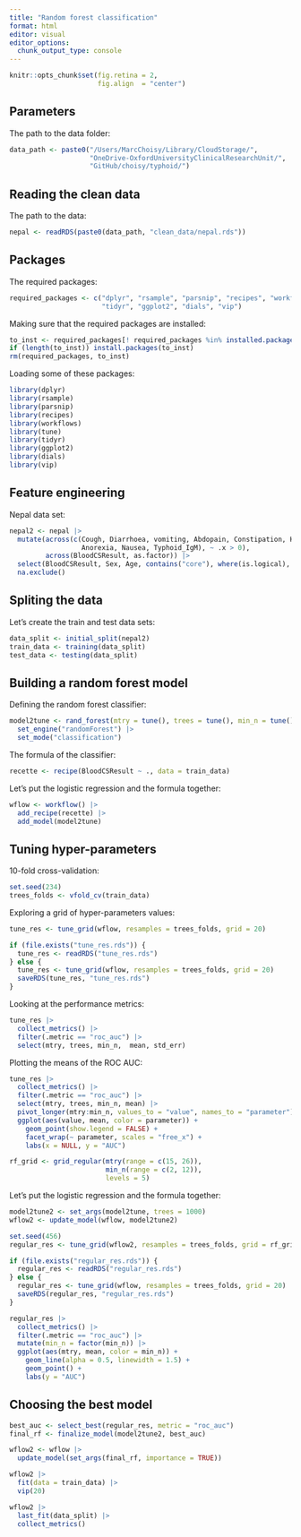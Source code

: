 ```yaml
---
title: "Random forest classification"
format: html
editor: visual
editor_options: 
  chunk_output_type: console
---
```


```r
knitr::opts_chunk$set(fig.retina = 2,
                      fig.align  = "center")
```


## Parameters

The path to the data folder:

```r
data_path <- paste0("/Users/MarcChoisy/Library/CloudStorage/",
                    "OneDrive-OxfordUniversityClinicalResearchUnit/",
                    "GitHub/choisy/typhoid/")
```


## Reading the clean data

The path to the data:

```r
nepal <- readRDS(paste0(data_path, "clean_data/nepal.rds"))
```


## Packages

The required packages:

```r
required_packages <- c("dplyr", "rsample", "parsnip", "recipes", "workflows", "tune",
                       "tidyr", "ggplot2", "dials", "vip")
```

Making sure that the required packages are installed:

```r
to_inst <- required_packages[! required_packages %in% installed.packages()[,"Package"]]
if (length(to_inst)) install.packages(to_inst)
rm(required_packages, to_inst)
```

Loading some of these packages:

```r
library(dplyr)
library(rsample)
library(parsnip)
library(recipes)
library(workflows)
library(tune)
library(tidyr)
library(ggplot2)
library(dials)
library(vip)
```


## Feature engineering

Nepal data set:

```r
nepal2 <- nepal |> 
  mutate(across(c(Cough, Diarrhoea, vomiting, Abdopain, Constipation, Headache,
                  Anorexia, Nausea, Typhoid_IgM), ~ .x > 0),
         across(BloodCSResult, as.factor)) |> 
  select(BloodCSResult, Sex, Age, contains("core"), where(is.logical), everything()) |> 
  na.exclude()
```


## Spliting the data

Let's create the train and test data sets:

```r
data_split <- initial_split(nepal2)
train_data <- training(data_split)
test_data <- testing(data_split)
```


## Building a random forest model

Defining the random forest classifier:

```r
model2tune <- rand_forest(mtry = tune(), trees = tune(), min_n = tune()) |> 
  set_engine("randomForest") |> 
  set_mode("classification")
```

The formula of the classifier:

```r
recette <- recipe(BloodCSResult ~ ., data = train_data)
```

Let's put the logistic regression and the formula together:

```r
wflow <- workflow() |> 
  add_recipe(recette) |> 
  add_model(model2tune)
```


## Tuning hyper-parameters

10-fold cross-validation:

```r
set.seed(234)
trees_folds <- vfold_cv(train_data)
```

Exploring a grid of hyper-parameters values:

```r
tune_res <- tune_grid(wflow, resamples = trees_folds, grid = 20)
```

```r
if (file.exists("tune_res.rds")) {
  tune_res <- readRDS("tune_res.rds")
} else {
  tune_res <- tune_grid(wflow, resamples = trees_folds, grid = 20)
  saveRDS(tune_res, "tune_res.rds")
}
```

Looking at the performance metrics:

```r
tune_res |> 
  collect_metrics() |> 
  filter(.metric == "roc_auc") |> 
  select(mtry, trees, min_n,  mean, std_err)
```

Plotting the means of the ROC AUC:

```r
tune_res |> 
  collect_metrics() |> 
  filter(.metric == "roc_auc") |> 
  select(mtry, trees, min_n, mean) |> 
  pivot_longer(mtry:min_n, values_to = "value", names_to = "parameter") |> 
  ggplot(aes(value, mean, color = parameter)) +
    geom_point(show.legend = FALSE) +
    facet_wrap(~ parameter, scales = "free_x") +
    labs(x = NULL, y = "AUC")
```

```r
rf_grid <- grid_regular(mtry(range = c(15, 26)),
                        min_n(range = c(2, 12)),
                        levels = 5)
```

Let's put the logistic regression and the formula together:

```r
model2tune2 <- set_args(model2tune, trees = 1000)
wflow2 <- update_model(wflow, model2tune2)
```

```r
set.seed(456)
regular_res <- tune_grid(wflow2, resamples = trees_folds, grid = rf_grid)
```

```r
if (file.exists("regular_res.rds")) {
  regular_res <- readRDS("regular_res.rds")
} else {
  regular_res <- tune_grid(wflow, resamples = trees_folds, grid = 20)
  saveRDS(regular_res, "regular_res.rds")
}
```

```r
regular_res |> 
  collect_metrics() |> 
  filter(.metric == "roc_auc") |> 
  mutate(min_n = factor(min_n)) |> 
  ggplot(aes(mtry, mean, color = min_n)) +
    geom_line(alpha = 0.5, linewidth = 1.5) +
    geom_point() +
    labs(y = "AUC")
```


## Choosing the best model

```r
best_auc <- select_best(regular_res, metric = "roc_auc")
final_rf <- finalize_model(model2tune2, best_auc)
```

```r
wflow2 <- wflow |>
  update_model(set_args(final_rf, importance = TRUE))
```

```r
wflow2 |> 
  fit(data = train_data) |> 
  vip(20)
```

```r
wflow2 |> 
  last_fit(data_split) |> 
  collect_metrics()
```

